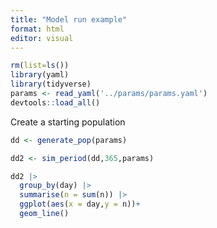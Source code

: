 ```yaml
---
title: "Model run example"
format: html
editor: visual
---
```


```r
rm(list=ls())
library(yaml)
library(tidyverse)
params <- read_yaml('../params/params.yaml')
devtools::load_all()

```
Create a starting population

```r

dd <- generate_pop(params)


```

```r

dd2 <- sim_period(dd,365,params)

dd2 |>
  group_by(day) |>
  summarise(n = sum(n)) |>
  ggplot(aes(x = day,y = n))+
  geom_line()
```
